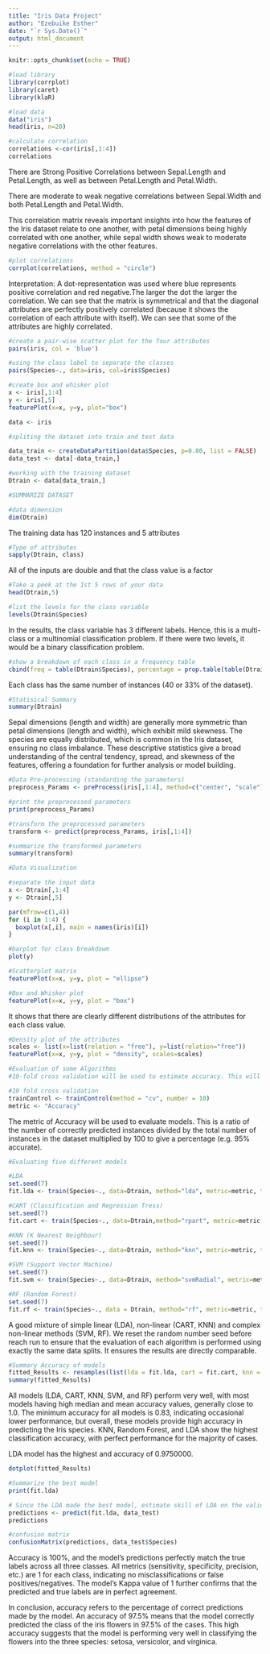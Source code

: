 ---
title: "Iris Data Project"
author: "Ezebuike Esther"
date: "`r Sys.Date()`"
output: html_document
---

```{r setup, include=FALSE}
knitr::opts_chunk$set(echo = TRUE)
```

```{r}
#load library
library(corrplot)
library(caret)
library(klaR)
```
```{r}
#load data
data("iris")
head(iris, n=20)
```

```{r}
#calculate correlation
correlations <-cor(iris[,1:4])
correlations

```
There are Strong Positive Correlations between Sepal.Length and Petal.Length, as well as between Petal.Length and Petal.Width.

There are moderate to weak negative correlations between Sepal.Width and both Petal.Length and Petal.Width.

This correlation matrix reveals important insights into how the features of the Iris dataset relate to one another, with petal dimensions being highly correlated with one another, while sepal width shows weak to moderate negative correlations with the other features.

```{r}
#plot correlations
corrplot(correlations, method = "circle")
```
Interpretation: A dot-representation was used where blue represents positive correlation and red negative.The larger the dot the larger the correlation. We can see that the matrix is symmetrical and that the diagonal attributes are perfectly positively correlated (because it shows the correlation of each attribute with itself). We can see that some of the attributes are highly correlated.


```{r}
#create a pair-wise scatter plot for the four attributes
pairs(iris, col = 'blue')
```
```{r}
#using the class label to separate the classes
pairs(Species~., data=iris, col=iris$Species)
```
```{r}
#create box and whisker plot
x <- iris[,1:4]
y <- iris[,5]
featurePlot(x=x, y=y, plot="box")
```

```{r}
data <- iris
```


```{r}
#spliting the dataset into train and test data

data_train <- createDataPartition(data$Species, p=0.80, list = FALSE)
data_test <- data[-data_train,]
```

```{r}
#working with the training dataset
Dtrain <- data[data_train,]
```


```{r}
#SUMMARIZE DATASET

#data dimension
dim(Dtrain)
```
The training data has 120 instances and 5 attributes

```{r}
#Type of attributes
sapply(Dtrain, class)
```
All of the inputs are double and that the class value is a factor

```{r}
#Take a peek at the 1st 5 rows of your data
head(Dtrain,5)
```
```{r}
#list the levels for the class variable 
levels(Dtrain$Species)
```
 In the results, the class variable has 3 different labels. Hence, this is a multi-class or a multinomial classification problem. If there were two levels, it
would be a binary classification problem.


```{r}
#show a breakdown of each class in a frequency table
cbind(freq = table(Dtrain$Species), percentage = prop.table(table(Dtrain$Species))*100)
```
Each class has the same number of instances (40 or 33% of the dataset).

```{r}
#Statisical Summary
summary(Dtrain)
```
Sepal dimensions (length and width) are generally more symmetric than petal dimensions (length and width), which exhibit mild skewness.
The species are equally distributed, which is common in the Iris dataset, ensuring no class imbalance.
These descriptive statistics give a broad understanding of the central tendency, spread, and skewness of the features, offering a foundation for further analysis or model building.
```{r}
#Data Pre-processing (standarding the parameters)
preprocess_Params <- preProcess(iris[,1:4], method=c("center", "scale"))
```

```{r}
#print the preprocessed parameters
print(preprocess_Params)
```
```{r}
#transform the preprocessed parameters
transform <- predict(preprocess_Params, iris[,1:4])
```


```{r}
#summarize the transformed parameters
summary(transform)
```
```{r}
#Data Visualization

#separate the input data
x <- Dtrain[,1:4]
y <- Dtrain[,5]
```

```{r}
par(mfrow=c(1,4))
for (i in 1:4) {
  boxplot(x[,i], main = names(iris)[i])
}
```


```{r}
#barplot for class breakdowm
plot(y)
```

```{r}
#Scatterplot matrix
featurePlot(x=x, y=y, plot = "ellipse")
```

```{r}
#Box and Whisker plot
featurePlot(x=x, y=y, plot = "box")
```
It shows that there are clearly different distributions of the attributes for
each class value.


```{r}
#Density plot of the attributes
scales <- list(x=list(relation = "free"), y=list(relation="free"))
featurePlot(x=x, y=y, plot = "density", scales=scales)

```



```{r}
#Evaluation of some Algorithms
#10-fold cross validation will be used to estimate accuracy. This will split our dataset into 10parts, train in 9 and test on 1 and repeat for all combinations of train-test splits.
```

```{r}
#10 fold cross validation
trainControl <- trainControl(method = "cv", number = 10)
metric <- "Accuracy"
```
The metric of Accuracy will be used to evaluate models. This is a ratio of the number of correctly predicted instances divided by the total number of instances in the dataset multiplied by 100 to give a percentage (e.g. 95% accurate).


```{r}
#Evaluating five different models

#LDA
set.seed(7)
fit.lda <- train(Species~., data=Dtrain, method="lda", metric=metric, trControl=trainControl)

#CART (Classification and Regression Tress)
set.seed(7)
fit.cart <- train(Species~., data=Dtrain,method="rpart", metric=metric, trControl=trainControl)

#KNN (K Nearest Neighbour)
set.seed(7)
fit.knn <- train(Species~., data=Dtrain, method="knn", metric=metric, trControl=trainControl)

#SVM (Support Vector Machine)
set.seed(7)
fit.svm <- train(Species~., data=Dtrain, method="svmRadial", metric=metric, trControl=trainControl)

#RF (Random Forest)
set.seed(7)
fit.rf <- train(Species~., data = Dtrain, method="rf", metric=metric, trControl=trainControl)
```

A good mixture of simple linear (LDA), non-linear (CART, KNN) and complex non-linear methods (SVM, RF). We reset the random number seed before reach run to ensure that the evaluation of each algorithm is performed using exactly the same data splits. It ensures the results are directly comparable.

```{r}
#Summary Accuracy of models
fitted_Results <- resamples(list(lda = fit.lda, cart = fit.cart, knn = fit.knn, svm = fit.svm, rf = fit.rf))
summary(fitted_Results)
```
All models (LDA, CART, KNN, SVM, and RF) perform very well, with most models having high median and mean accuracy values, generally close to 1.0.
The minimum accuracy for all models is 0.83, indicating occasional lower performance, but overall, these models provide high accuracy in predicting the Iris species.
KNN, Random Forest, and LDA show the highest classification accuracy, with perfect performance for the majority of cases.

LDA model has the highest and accuracy of 0.9750000.

```{r}
dotplot(fitted_Results)
```


```{r}
#Summarize the best model
print(fit.lda)
```

```{r}
# Since the LDA made the best model, estimate skill of LDA on the validation dataset
predictions <- predict(fit.lda, data_test)
predictions
```

```{r}
#confusion matrix
confusionMatrix(predictions, data_test$Species)
```
Accuracy is 100%, and the model's predictions perfectly match the true labels across all three classes.
All metrics (sensitivity, specificity, precision, etc.) are 1 for each class, indicating no misclassifications or false positives/negatives.
The model's Kappa value of 1 further confirms that the predicted and true labels are in perfect agreement.

In conclusion, accuracy refers to the percentage of correct predictions made by the model. An accuracy of 97.5% means that the model correctly predicted the class of the iris flowers in 97.5% of the cases.
This high accuracy suggests that the model is performing very well in classifying the flowers into the three species: setosa, versicolor, and virginica.
